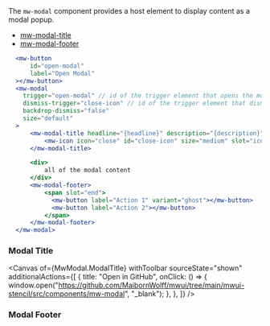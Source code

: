 
<Title>Modal</Title>

<div style={{ display: "flex", gap: "10px", flexWrap: "wrap", justifyContent: "space-between" }}>
  <div style={{ width: "50%" }}>
    <Subtitle>
      The <code>mw-modal</code> component provides a host element to display content as a modal popup.
    </Subtitle>
    <ul>
      <li>
        <a href="#modal-title">mw-modal-title</a>
      </li>
      <li>
        <a href="#modal-footer">mw-modal-footer</a>
      </li>
    </ul>
  </div>
  <div style={{ width: "40%" }}>
    <Story of={MwModal.NotificationModal} />
  </div>
</div>

```jsx
  <mw-button
      id="open-modal"
      label="Open Modal"
  ></mw-button>
  <mw-modal
    trigger="open-modal" // id of the trigger element that opens the modal
    dismiss-trigger="close-icon" // id of the trigger element that dismisses the modal
    backdrop-dismiss="false"
    size="default"
  >
      <mw-modal-title headline="{headline}" description="{description}">
          <mw-icon icon="close" id="close-icon" size="medium" slot="icon"></mw-icon>
      </mw-modal-title>

      <div>
          all of the modal content
      </div>
      <mw-modal-footer>
          <span slot="end">
            <mw-button label="Action 1" variant="ghost"></mw-button>
            <mw-button label="Action 2"></mw-button>
          </span>
      </mw-modal-footer>
  </mw-modal>
```

<ArgTypes of="mw-modal" />

### Modal Title

<Canvas
  of={MwModal.ModalTitle}
  withToolbar
  sourceState="shown"
  additionalActions={[
    {
      title: "Open in GitHub",
      onClick: () => {
        window.open("https://github.com/MaibornWolff/mwui/tree/main/mwui-stencil/src/components/mw-modal", "_blank");
      },
    },
  ]}
/>

<ArgTypes of="mw-modal-title" />

### Modal Footer

<Canvas of={MwModal.ModalFooter} sourceState="shown" />
